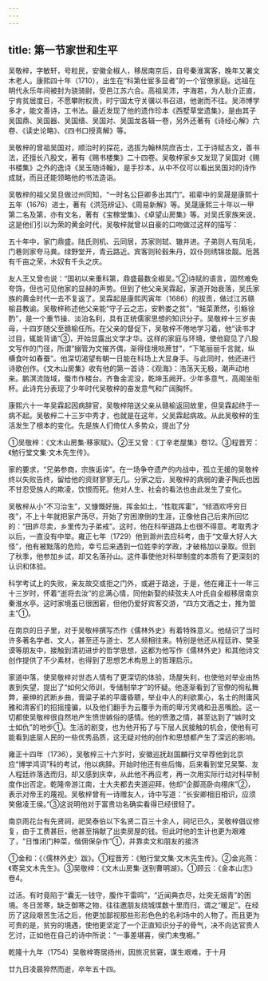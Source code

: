 ```yaml
---
---
---
```

title: 第一节家世和生平
---



吴敬梓，字敏轩，号粒民，安徽全椒人，移居南京后，自号秦淮寓客，晚年又署文木老人。康熙四十年（1710），出生在“科第仕宦多显者”的一个官僚家庭。远祖在明代永乐年间被封为骁骑尉，受邑江苏六合。高祖吴沛，字海若，为人耿介正直，宁肯贫居度日，不愿攀附权贵，时宁国太守关骥以书召进，他谢而不往。吴沛博学多才，能文善诗，工书法。最近发现了他的遗作珍本《西墅草堂遗集》，是由其子吴国鼎、吴国器、吴国缙、吴国对、吴国龙各辑一卷，另外还著有《诗经心解》六卷、《读史论略》、《四书口授真解》等。

吴敬梓的曾祖吴国对，顺治时的探花，选拔为翰林院庶吉士，工于诗赋古文，善书法，还擅长八股文，著有《赐书楼集》二十四卷。吴敬梓家乡又发现了吴国对《赐书楼集》之外的逸诗《吴玉随诗翰》，是手抄本，从中不仅可以看出吴国对的诗作成就，而且还能领略他的书法造诣。

吴敬梓的祖父吴旦做过州同知，“一时名公巨卿多出其门”。祖辈中的吴晟是康熙十五年（1676）进士，著有《洪范辨证》、《周易新解》等。吴晟康熙三十年以一甲第二名及第，亦有文名，著有《宝稼堂集》、《卓望山房集》等。对吴氏家族来说，这是他们引以为荣的黄金时代，吴敬梓就曾以自豪的口吻做过这样的描写：

五十年中，家门鼎盛。陆氏则机、云同居，苏家则轼、辙并进。子弟则人有凤毛，门巷则家夸马粪。绿野堂开，青云路近。宾客则轮毂朱丹，奴仆则绣锦妆靓。卮茜有千亩之荣，木奴有千头之庆。

友人王又曾也说：“国初以来重科第，鼎盛最数全椒吴。”②诗赋的语言，固然难免夸饰，但也可见他家的显赫的声势。但到了他父亲吴霖起，家道开始衰落，吴氏家族的黄金时代一去不复返了。吴霖起是康熙丙寅年（1686）的拔贡，做过江苏赣榆县教谕。吴敬梓称述他父亲能“守子云之志，安黔娄之贫”，“鲑菜萧然，引觞徐酌”，是一个重节操、淡泊名利，具有正统儒家思想的知识分子。吴敬梓十三岁丧母，十四岁随父至赣榆任所。在父亲的督促下，吴敬梓不倦地学习着，他“读书才过目，辄能背诵”③，开始显露出文学才华。这样的家庭与环境，使他窥见了八股文写作的门径，所谓“搦管为文摧齐偶，渐得佳境啖蔗甘”，“下笔丽丽千言就，纵横食叶如春蚕”。他深切渴望有朝一日能在科场上大显身手。与此同时，他还进行诗歌创作。《文木山房集》收有他的第一首诗：《观海》：浩荡天无极，潮声动地来。鹏溟流陇域，蜃市作楼台。齐鲁金泥没，乾坤玉阙开。少年多意气，高阁坐衔杯。此诗充分表现了少年时代吴敬梓的奋发意气和广阔胸怀。

康熙六十一年吴霖起因病辞官，吴敬梓陪送父亲从赣榆返回故里，但吴霖起终于一病不起。吴敬梓二十三岁中秀才，也就是在这年，父吴霖起病故。从此吴敬梓的生活发生了根本的变化。先是族人们倚仗人多势众，提出了分

①吴敬梓：《文木山房集·移家赋》。②王又曾：《丁辛老屋集》卷12。③程晋芳：《勉行堂文集·文木先生传》。

家的要求，“兄弟参商，宗族诟谇”。在一场争夺遗产的内战中，孤立无援的吴敬梓终以失败告终，留给他的资财寥寥无几。分家之后，吴敬梓的病弱的妻子陶氏也因不甘忍受族人的欺凌，饮恨而死。他对人生、社会的看法也由此发生了变化。

吴敬梓从小“不习治生”，又慷慨好施，挥金如土，“性耽挥霍”，“倾酒欢呼穷日夜”，不上十年就把家产荡尽，开始了穷困潦倒的生涯，正像他自己后来所回忆的：“田庐尽卖，乡里传为子弟戒”。这时，他在科举道路上也很不得意。考取秀才以后，一直没有中举。雍正七年（1729）他到滁州去应科考，由于“文章大好人大怪”，他有被黜落的危险，幸亏后来遇到一位姓李的学政，才破格加以录取。但到了秋季，他参加乡试，却又名落孙山。这件事使他对科举制度的本质有了更深刻的认识和体验。

科学考试上的失败，亲友故交或拒之门外，或避于路途，于是，他在雍正十一年三十三岁时，怀着“逝将去汝”的忿满心情，同他新娶的续弦夫人叶氏自全椒移居南京秦淮水亭。这时家境虽已很困窘，但他仍爱好宾客交游，“四方文酒之士，推为盟主”①。

在南京的日子里，对于吴敬梓撰写杰作《儒林外史》有着特殊意义。他结识了当时许多著名学者、文人，甚至还与道士、艺人频相往来。特别是他还从程廷祚、樊圣谟等朋友中，接触到清初进步的哲学思想，这都为他写作《儒林外史》和其他诗文创作提供了不少素材，也得到了思想艺术构思上的哲理启示。

家道中落，使吴敬梓对世态人情有了更深切的体验，场屋失利，也使他对举业由热衷到失望，提出了“如何父师训，专储制举才”的怀疑。他逐渐看到了官僚的徇私舞弊，豪绅的武断乡曲，膏粱子弟的平庸昏聩，举业中人的利欲熏心，名士的附庸风雅和清客们的招摇撞骗，以及他们翻手为云覆手为雨的卑污灵魂和丑恶嘴脸。这一切都使吴敬梓很自然地产生愤世嫉俗的感情。他的愤激之情，甚至达到了“嫉时文士如仇”的地步①。生活的剧变，也为他开拓了与下层人民接触的机会，使他有可能看到底层人民的一些优秀品质，这无疑对他的创作和思想都产生了深远的影响。

雍正十四年（1736），吴敬梓三十六岁时，安徽巡抚赵国麟行文举荐他到北京应“博学鸿词”科的考试，他以病辞。开始时他还有些后悔，后来看到堂兄吴檠、友人程廷祚落选而归，却又感到庆幸，从此他不再应考，再一次用实际行动对科举制度作出否定。乾隆帝游江南，士大夫都去夹道迎拜，他却“企脚高卧向栩床”②，表示对帝王的蔑视。吴敬梓曾有一诗赠友人，诗中写道：“长安卿相旧相识，应须笑傲凌王侯。”③这说明他对于富贵功名确实看得已经很轻了。

南京雨花台有先贤祠，祀吴泰伯以下名贤二百三十余人，祠圮已久，吴敬梓倡议修复，由于工费甚巨，他甚至捐献了出卖房屋的钱。但此时他的生计也更为艰难了，“日惟闭门种菜，偕佣保杂作”①，并靠卖文和朋友的接济

①金和：《〈儒林外史〉跋》。①程晋芳：《勉行堂文集·文木先生传》。②金兆燕：《寄吴文木先生》。③吴敬梓：《文木山房集·送别曹明湖》。①顾云：《金本山志》卷4。

过活。有时竟陷于“囊无一钱守，腹作干雷鸣”，“近闻典衣尽，灶突无烟青”的困境。冬日苦寒，缺乏御寒之物，往往邀朋友绕城堞数十里而归，谓之“暖足”。在经历了这段艰苦生活之后，他更加鄙视那些形形色色的名利场中的人物了。而且更为可贵的是，贫穷的境遇，使他更坚定了一个正直知识分子的骨气，决不向达官贵人乞讨，正如他在自己的诗中所说：“一事差堪喜，侯门未曳裾。”

乾隆十九年（1754）吴敬梓寄居扬州，因旅况贫窘，谋生艰难，于十月

廿九日凌晨猝然而逝，卒年五十四。